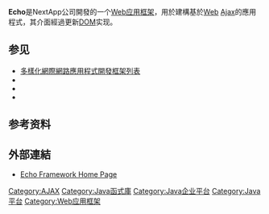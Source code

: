 {{NoteTA
|G1=IT
}}
{{expand|time=2009-07-10T03:27:08+00:00}}
{{Infobox software 
| name                   = Echo
| logo                   =       
| screenshot             = 
| caption                = 
| developer              = NextApp
| status                 = 
| latest release version =
| latest release date    = {{start date and age|2013|07|11}}<ref>{{cite web|title=Echo3 Downloads|url=http://echo.nextapp.com/site/echo3/download|accessdate=5 January 2015|deadurl=yes|archiveurl=https://web.archive.org/web/20150125050636/http://echo.nextapp.com/site/echo3/download|archivedate=2015年1月25日}}</ref>
| operating system       = 
| genre                  = [[Web应用框架|Web应用框架]]
| license                = [[Mozilla公共许可证|Mozilla公共许可证]]
| website                = {{URL|http://echo.nextapp.com/site/echo3}}
}}
'''Echo'''是NextApp公司開發的一个[[Web应用框架|Web应用框架]]，用於建構基於[[Web|Web]] [[Ajax|Ajax]]的應用程式，其介面經過更新[[DOM|DOM]]实现。

==参见==
{{Portal|自由软件}}
* [[多樣化網際網路應用程式開發框架列表|多樣化網際網路應用程式開發框架列表]]
* {{tsl|en|Comparison of JavaScript frameworks|JavaScript框架比较}}
* {{tsl|en|List of Ajax frameworks|Ajax框架列表}}
* {{tsl|en|List of widget toolkits#Based on JavaScript||基于JavaScript的小部件工具包列表}}

==参考资料==
{{Reflist}}

== 外部連結 ==
* [http://echo.nextapp.com/site/ Echo Framework Home Page]{{Wayback|url=http://echo.nextapp.com/site/ |date=20090717101041 }}

{{ECMAScript}}
{{Application frameworks}}
{{Widget toolkits}}

[[Category:AJAX|Category:AJAX]]
[[Category:Java函式庫|Category:Java函式庫]]
[[Category:Java企业平台|Category:Java企业平台]]
[[Category:Java平台|Category:Java平台]]
[[Category:Web应用框架|Category:Web应用框架]]